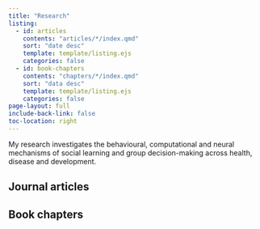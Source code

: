 ```yaml
---
title: "Research"
listing: 
  - id: articles
    contents: "articles/*/index.qmd"
    sort: "date desc"
    template: template/listing.ejs
    categories: false 
  - id: book-chapters 
    contents: "chapters/*/index.qmd"
    sort: "data desc" 
    template: template/listing.ejs 
    categories: false
page-layout: full
include-back-link: false
toc-location: right
---
```


My research investigates the behavioural, computational and neural mechanisms of social learning and group decision-making across health, disease and development. 

## Journal articles

:::{#articles}
:::

## Book chapters 

:::{#book-chapters}
:::
